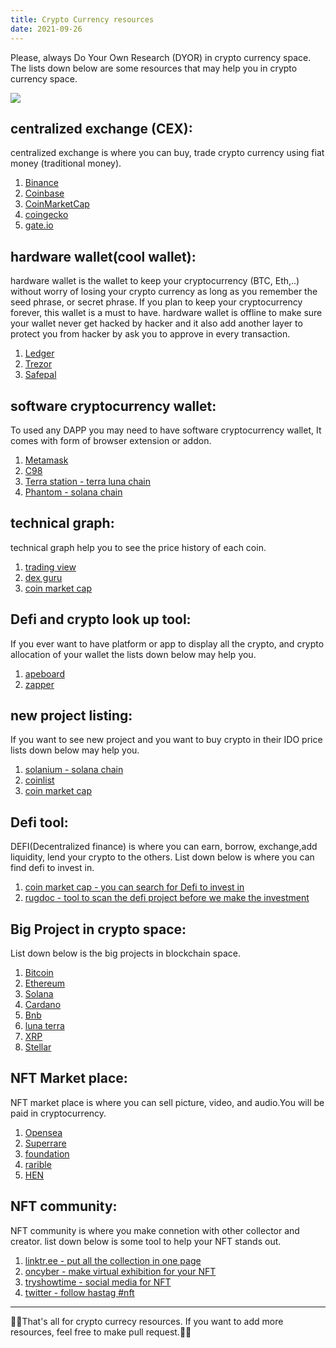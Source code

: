 ```yaml
---
title: Crypto Currency resources
date: 2021-09-26
---
```

 

Please, always Do Your Own Research (DYOR) in crypto currency space.
The lists down below are some resources that may help you in crypto currency space. 

<image src='../assets/cryptocurrency_resources.jpg'/>

<br/>

## centralized exchange (CEX):
centralized exchange is where you can buy, trade crypto currency using fiat money (traditional money).

1. [Binance](https://www.binance.com/en)
2. [Coinbase](https://www.coinbase.com/)
3. [CoinMarketCap](https://coinmarketcap.com/)
4. [coingecko](https://www.coingecko.com/en)
5. [gate.io](https://www.gate.io/)

## hardware wallet(cool wallet):
hardware wallet is the wallet to keep your cryptocurrency (BTC, Eth,..) without worry of losing your crypto currency as long as you remember the seed phrase, or secret phrase.
If you plan to keep your cryptocurrency forever, this wallet is a must to have. hardware wallet is offline to make sure your wallet never get hacked by hacker and it also add another layer to protect you from hacker by ask you to approve in every transaction.

1. [Ledger](https://www.ledger.com/)
2. [Trezor](https://trezor.io/)
3. [Safepal](https://safepal.io/)

## software cryptocurrency wallet:
To used any DAPP you may need to have software cryptocurrency wallet, It comes with form of browser extension or addon.

1. [Metamask](https://metamask.io/)
2. [C98](https://docs.coin98.com/products/coin98-wallet/extension)
3. [Terra station - terra luna chain](https://docs.terra.money/quickstart.html#download-terra-station)
4. [Phantom - solana chain](https://phantom.app/)

## technical graph:
technical graph help you to see the price history of each coin.

1. [trading view](https://www.tradingview.com/)
2. [dex guru](https://dex.guru/)
3. [coin market cap](https://coinmarketcap.com/)

## Defi and crypto look up tool:
If you ever want to have platform or app to display all the crypto, and crypto allocation of your wallet the lists down below may help you.

1. [apeboard](https://apeboard.finance/dashboard)
2. [zapper](https://zapper.fi/)

## new project listing:
If you want to see new project and you want to buy crypto in their IDO price lists down below may help you.

1. [solanium - solana chain](https://www.solanium.io/)
2. [coinlist](https://coinlist.co/)
3. [coin market cap](https://coinmarketcap.com/new/)

## Defi tool:
DEFI(Decentralized finance) is where you can earn, borrow, exchange,add liquidity, lend your crypto to the others.
List down below is where you can find defi to invest in.

1. [coin market cap - you can search for Defi to invest in](https://coinmarketcap.com/view/defi/)
2. [rugdoc - tool to scan the defi project before we make the investment](https://rugdoc.io/)

## Big Project in crypto space:
List down below is the big projects in blockchain space.

1. [Bitcoin](https://bitcoin.org/en/)
2. [Ethereum](https://ethereum.org/en/)
3. [Solana](https://solana.com/)
3. [Cardano](https://cardano.org/)
4. [Bnb](https://www.binance.com/en/bnb)
5. [luna terra](https://www.terra.money/)
6. [XRP](https://ripple.com/xrp/)
7. [Stellar](https://www.stellar.org/?locale=en)

## NFT Market place:
NFT market place is where you can sell picture, video, and audio.You will be paid in cryptocurrency.

1. [Opensea](https://opensea.io/)
2. [Superrare](https://superrare.com/)
3. [foundation](https://foundation.app/)
3. [rarible](https://rarible.com/)
4. [HEN](https://www.hicetnunc.xyz/)

## NFT community:
NFT community is where you make connetion with other collector and creator. list down below is some tool to help your NFT stands out.

1. [linktr.ee - put all the collection in one page](https://linktr.ee/)
2. [oncyber - make virtual exhibition for your NFT](https://oncyber.io/)
3. [tryshowtime - social media for NFT](https://tryshowtime.com/)
4. [twitter - follow hastag #nft](https://twitter.com/home)

---

🎉🎉That's all for crypto currecy resources. If you want to add more resources, feel free to make pull request.🎉🎉